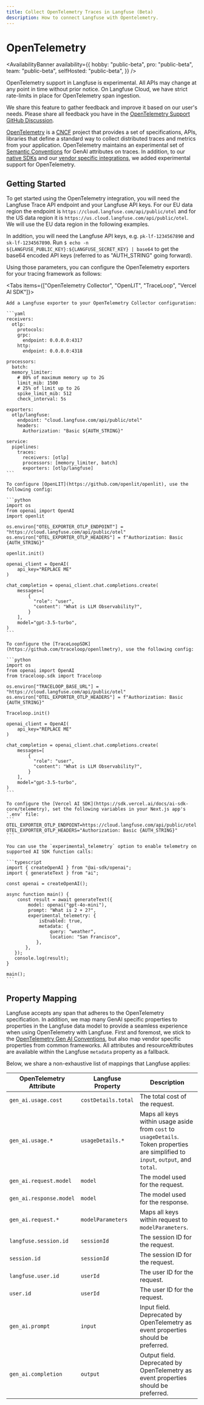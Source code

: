 ```yaml
---
title: Collect OpenTelemetry Traces in Langfuse (Beta)
description: How to connect Langfuse with Opentelemetry.
---
```


# OpenTelemetry

<AvailabilityBanner
  availability={{
    hobby: "public-beta",
    pro: "public-beta",
    team: "public-beta",
    selfHosted: "public-beta",
  }}
/>

<Callout type="warning">
  OpenTelemetry support in Langfuse is experimental.
  All APIs may change at any point in time without prior notice.
  On Langfuse Cloud, we have strict rate-limits in place for OpenTelemetry span ingestion.

  We share this feature to gather feedback and improve it based on our user's needs.
  Please share all feedback you have in the [OpenTelemetry Support GitHub Discussion](https://github.com/orgs/langfuse/discussions/2509).
</Callout>


[OpenTelemetry](https://opentelemetry.io/) is a [CNCF](https://www.cncf.io/) project that provides a set of specifications, APIs, libraries that define a standard way to collect distributed traces and metrics from your application.
OpenTelemetry maintains an experimental set of [Semantic Conventions](https://opentelemetry.io/docs/specs/semconv/attributes-registry/gen-ai/) for GenAI attributes on traces.
In addition, to our [native SDKs](/docs/sdk/overview) and our [vendor specific integrations](/docs/integrations/overview), we added experimental support for OpenTelemetry.

## Getting Started

To get started using the OpenTelemetry integration, you will need the Langfuse Trace API endpoint and your Langfuse API keys.
For our EU data region the endpoint is `https://cloud.langfuse.com/api/public/otel` and for the US data region it is `https://us.cloud.langfuse.com/api/public/otel`.
We will use the EU data region in the following examples.

In addition, you will need the Langfuse API keys, e.g. `pk-lf-1234567890` and `sk-lf-1234567890`.
Run `$ echo -n ${LANGFUSE_PUBLIC_KEY}:${LANGFUSE_SECRET_KEY} | base64` to get the base64 encoded API keys (referred to as "AUTH_STRING" going forward).

Using those parameters, you can configure the OpenTelemetry exporters for your tracing framework as follows:

<Tabs items={["OpenTelemetry Collector", "OpenLIT", "TraceLoop", "Vercel AI SDK"]}>
  <Tab>

    Add a Langfuse exporter to your OpenTelemetry Collector configuration:

    ```yaml
    receivers:
      otlp:
        protocols:
        grpc:
          endpoint: 0.0.0.0:4317
        http:
          endpoint: 0.0.0.0:4318

    processors:
      batch:
      memory_limiter:
        # 80% of maximum memory up to 2G
        limit_mib: 1500
        # 25% of limit up to 2G
        spike_limit_mib: 512
        check_interval: 5s

    exporters:
      otlp/langfuse:
        endpoint: "cloud.langfuse.com/api/public/otel"
        headers:
          Authorization: "Basic ${AUTH_STRING}"

    service:
      pipelines:
        traces:
          receivers: [otlp]
          processors: [memory_limiter, batch]
          exporters: [otlp/langfuse]
    ```

  </Tab>
  <Tab>

    To configure [OpenLIT](https://github.com/openlit/openlit), use the following config:

    ```python
    import os
    from openai import OpenAI
    import openlit

    os.environ["OTEL_EXPORTER_OTLP_ENDPOINT"] = "https://cloud.langfuse.com/api/public/otel"
    os.environ["OTEL_EXPORTER_OTLP_HEADERS"] = f"Authorization: Basic {AUTH_STRING}"

    openlit.init()

    openai_client = OpenAI(
        api_key="REPLACE ME"
    )

    chat_completion = openai_client.chat.completions.create(
        messages=[
            {
              "role": "user",
              "content": "What is LLM Observability?",
            }
        ],
        model="gpt-3.5-turbo",
    )
    ```

  </Tab>
  <Tab>

    To configure the [TraceLoopSDK](https://github.com/traceloop/openllmetry), use the following config:

    ```python
    import os
    from openai import OpenAI
    from traceloop.sdk import Traceloop

    os.environ["TRACELOOP_BASE_URL"] = "https://cloud.langfuse.com/api/public/otel"
    os.environ["OTEL_EXPORTER_OTLP_HEADERS"] = f"Authorization: Basic {AUTH_STRING}"

    Traceloop.init()

    openai_client = OpenAI(
        api_key="REPLACE ME"
    )

    chat_completion = openai_client.chat.completions.create(
        messages=[
            {
              "role": "user",
              "content": "What is LLM Observability?",
            }
        ],
        model="gpt-3.5-turbo",
    )
    ```

  </Tab>
  <Tab>

    To configure the [Vercel AI SDK](https://sdk.vercel.ai/docs/ai-sdk-core/telemetry), set the following variables in your Next.js app's `.env` file:
    ```
    OTEL_EXPORTER_OTLP_ENDPOINT=https://cloud.langfuse.com/api/public/otel
    OTEL_EXPORTER_OTLP_HEADERS="Authorization: Basic {AUTH_STRING}"
    ```

    You can use the `experimental_telemetry` option to enable telemetry on supported AI SDK function calls:

    ```typescript
    import { createOpenAI } from "@ai-sdk/openai";
    import { generateText } from "ai";

    const openai = createOpenAI();

    async function main() {
        const result = await generateText({
            model: openai("gpt-4o-mini"),
            prompt: "What is 2 + 2?",
            experimental_telemetry: {
                isEnabled: true,
                metadata: {
                    query: "weather",
                    location: "San Francisco",
               },
           },
       });
       console.log(result);
    }

    main();
    ```

  </Tab>
</Tabs>

## Property Mapping

Langfuse accepts any span that adheres to the OpenTelemetry specification.
In addition, we map many GenAI specific properties to properties in the Langfuse data model to provide a seamless experience when using OpenTelemetry with Langfuse.
First and foremost, we stick to the [OpenTelemetry Gen AI Conventions](https://opentelemetry.io/docs/specs/semconv/attributes-registry/gen-ai/), but also map vendor specific properties from common frameworks.
All attributes and resourceAttributes are available within the Langfuse `metadata` property as a fallback.

Below, we share a non-exhaustive list of mappings that Langfuse applies:

| OpenTelemetry Attribute | Langfuse Property   | Description                                                                                                                        |
|-------------------------|---------------------|------------------------------------------------------------------------------------------------------------------------------------|
| `gen_ai.usage.cost`     | `costDetails.total` | The total cost of the request.                                                                                                     |
| `gen_ai.usage.*`        | `usageDetails.*`    | Maps all keys within usage aside from `cost` to `usageDetails`. Token properties are simplified to `input`, `output`, and `total`. |
| `gen_ai.request.model`  | `model`             | The model used for the request.                                                                                                    |
| `gen_ai.response.model` | `model`             | The model used for the response.                                                                                                   |
| `gen_ai.request.*`      | `modelParameters`   | Maps all keys within request to `modelParameters`.                                                                                 |
| `langfuse.session.id`   | `sessionId`         | The session ID for the request.                                                                                                    |
| `session.id`            | `sessionId`         | The session ID for the request.                                                                                                    |
| `langfuse.user.id`      | `userId`            | The user ID for the request.                                                                                                       |
| `user.id`               | `userId`            | The user ID for the request.                                                                                                       |
| `gen_ai.prompt`         | `input`             | Input field. Deprecated by OpenTelemetry as event properties should be preferred.                                                  |
| `gen_ai.completion`     | `output`            | Output field. Deprecated by OpenTelemetry as event properties should be preferred.                                                 |
